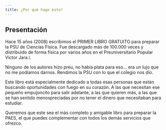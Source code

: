 ```yaml
---
title: ¿Por qué hago esto?
---
```


## Presentación

Hace 15 años (2008) escribimos el PRIMER LIBRO GRATUITO para preparar la PSU de Ciencias Física. Fue descargado más de 100.000 veces y distribuido de forma física por varios años en el Preuniversitario Popular Victor Jara.\\

Ninguno de los autores hizo preu, no había plata para eso... era un lujo que no me podíamos darnos. Rendimos la PSU con lo que el colegio nos dio.

Este libro está especialmente dedicado a todas esas personas que están buscando oportunidades con fuego en su corazón. A las que necesitan ese pequeño empujoncito para salir adelante, a las que quieren más, a las que se han sentido menospreciadas por no tener el dinero que necesitaban para estudiar.

Queremos que este sea el más completo y amigable libro para preparar la PAES, el que puedes complementar con todos los demás servicios que ofrezco.